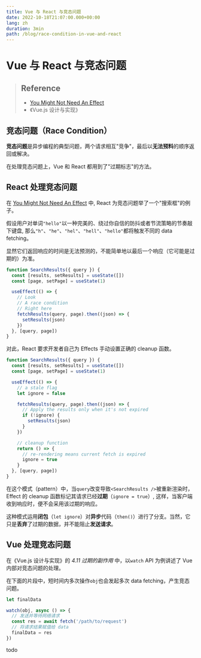 ```yaml
---
title: Vue 与 React 与竞态问题
date: 2022-10-18T21:07:00.000+00:00
lang: zh
duration: 3min
path: /blog/race-condition-in-vue-and-react
---
```


# Vue 与 React 与竞态问题

> Reference
> -
> - [You Might Not Need An Effect](https://beta.reactjs.org/learn/you-might-not-need-an-effect#fetching-data)
> - 《Vue.js 设计与实现》

## 竞态问题（Race Condition）

**竞态问题**是异步编程的典型问题，两个请求相互"竞争"，最后以**无法预料**的顺序返回或解决。

在处理竞态问题上，Vue 和 React 都用到了"过期标志"的方法。

## React 处理竞态问题

在 [You Might Not Need An Effect](https://beta.reactjs.org/learn/you-might-not-need-an-effect#fetching-data) 中,
React 为竞态问题举了一个"搜索框"的例子。

假设用户对单词`"hello"`以一种完美的、绕过你自信的防抖或者节流策略的节奏敲下键盘,
那么`"h"`、`"he"`、`"hel"`、`"hell"`、`"hello"`都将触发不同的 data fetching。

显然它们返回响应的时间是无法预测的，不能简单地以最后一个响应（它可能是过期的）为准。

``` js
function SearchResults({ query }) {
  const [results, setResults] = useState([])
  const [page, setPage] = useState(1)

  useEffect(() => {
    // Look
    // A race condition
    // Right here
    fetchResults(query, page).then((json) => {
      setResults(json)
    })
  }, [query, page])
}
```

对此，React 要求开发者自己为 Effects 手动设置正确的 cleanup 函数。

``` js
function SearchResults({ query }) {
  const [results, setResults] = useState([])
  const [page, setPage] = useState(1)

  useEffect(() => {
    // a stale flag
    let ignore = false

    fetchResults(query, page).then((json) => {
      // Apply the results only when it's not expired
      if (!ignore) {
        setResults(json)
      }
    })

    // cleanup function
    return () => {
      // re-rendering means current fetch is expired
      ignore = true
    }
  }, [query, page])
}
```

在这个模式（pattern）中，当`query`改变导致`<SearchResults />`被重新渲染时，Effect 的 cleanup 函数标记其请求已经**过期**（`ignore = true`）,
这样，当客户端收到响应时，便不会采用该过期的响应。

这种模式运用**闭包**（`let ignore`）对**异步**代码（`then()`）进行了分支。当然，它只是**丢弃**了过期的数据，并不能阻止**发送请求**。

## Vue 处理竞态问题

在《Vue.js 设计与实现》的 *4.11 过期的副作用* 中，以`watch` API 为例讲述了 Vue 内部对竞态问题的处理。

在下面的片段中，短时间内多次操作`obj`也会发起多次 data fetching，产生竞态问题。

``` js
let finalData

watch(obj, async () => {
  // 发送并等待网络请求
  const res = await fetch('/path/to/request')
  // 将请求结果赋值给 data
  finalData = res
})
```

todo

